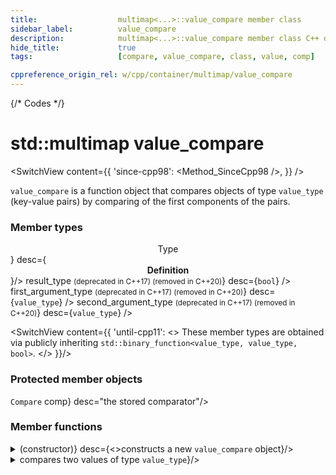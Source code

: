```yaml
---
title:					multimap<...>::value_compare member class
sidebar_label:			value_compare
description:			multimap<...>::value_compare member class C++ documentation
hide_title:				true
tags:					[compare, value_compare, class, value, comp]

cppreference_origin_rel: w/cpp/container/multimap/value_compare
---
```




{/* Codes */}



# std::multimap value_compare

<SwitchView content={{
    'since-cpp98': <Method_SinceCpp98 />,
    }} />

`value_compare` is a function object that compares objects of type `value_type` (key-value pairs) by comparing of the first components of the pairs.

### Member types

<SymbolTable noTraits>
	<Symbol name={<b><center>Type</center></b>} desc={<b><center>Definition</center></b>}/>
	<Symbol
			name={<>result_type <small>(deprecated in C++17) (removed in C++20)</small></>} 
			desc={<code>bool</code>}
		/>
	<Symbol
			name={<>first_argument_type <small>(deprecated in C++17) (removed in C++20)</small></>}
			desc={<code>value_type</code>}
		/>
	<Symbol
			name={<>second_argument_type <small>(deprecated in C++17) (removed in C++20)</small></>}
			desc={<code>value_type</code>}
		/>
</SymbolTable>

<SwitchView content={{
		'until-cpp11': <>
				These member types are obtained via publicly inheriting <code>std::binary_function&lt;value_type, value_type, bool&gt;</code>.
		</>
	}}/>

### Protected member objects

<SymbolTable>
	<Symbol prot name={<><code>Compare</code> comp</>} desc="the stored comparator"/>
</SymbolTable>

### Member functions

<details>
	<summary>
		<SymbolTable>
			<Symbol prot name={<b>(constructor)</b>} desc={<>constructs a new <code>value_compare</code> object</>}/>
		</SymbolTable>
	</summary>
	<div>
		<ValueComp_Constructor />
	</div>
</details>

<details>
	<summary>
		<SymbolTable>
			<Symbol pub name="operator()" desc={<>compares two values of type <code>value_type</code></>}/>
		</SymbolTable>
	</summary>
	<div>
		<ValueComp_CallOperator />
	</div>
</details>
